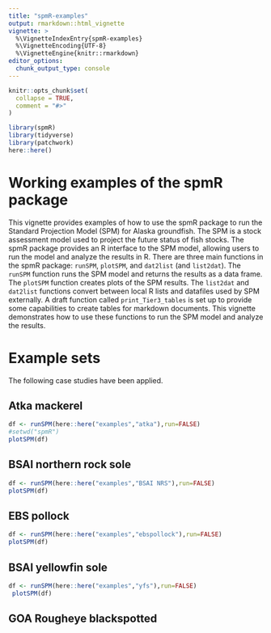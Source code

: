 ```yaml
---
title: "spmR-examples"
output: rmarkdown::html_vignette
vignette: >
  %\VignetteIndexEntry{spmR-examples}
  %\VignetteEncoding{UTF-8}
  %\VignetteEngine{knitr::rmarkdown}
editor_options: 
  chunk_output_type: console
---
```


```r
knitr::opts_chunk$set(
  collapse = TRUE,
  comment = "#>"
)
```

```r
library(spmR)
library(tidyverse)
library(patchwork)
here::here()

```
# Working examples of the spmR package

This vignette provides examples of how to use the spmR package to run the Standard Projection Model (SPM) for Alaska groundfish. The SPM is a stock assessment model used to project the future status of fish stocks. The spmR package provides an R interface to the SPM model, allowing users to run the model and analyze the results in R. There are three main functions in the spmR package: `runSPM`, `plotSPM`, and `dat2list` (and `list2dat`). The `runSPM` function runs the SPM model and returns the results as a data frame. The `plotSPM` function creates plots of the SPM results. 
The `list2dat` and `dat2list` functions convert between local R lists and datafiles used by SPM externally.
A draft function called `print_Tier3_tables` is set up to provide some capabilities to create
tables for markdown documents.
This vignette demonstrates how to use these functions to run the SPM model and analyze the results. 

# Example sets

The following case studies have been applied.

## Atka mackerel
```r
df <- runSPM(here::here("examples","atka"),run=FALSE)
#setwd("spmR")
plotSPM(df)
```


## BSAI northern rock sole
```r
df <- runSPM(here::here("examples","BSAI NRS"),run=FALSE)
plotSPM(df)
```
## EBS pollock
```r
df <- runSPM(here::here("examples","ebspollock"),run=FALSE)
plotSPM(df)

```
## BSAI yellowfin sole
```r
df <- runSPM(here::here("examples","yfs"),run=FALSE)
 plotSPM(df)

```
## GOA Rougheye blackspotted
```r

```
